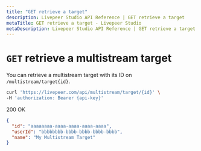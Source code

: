 ```yaml
---
title: "GET retrieve a target"
description: Livepeer Studio API Reference | GET retrieve a target
metaTitle: GET retrieve a target - Livepeer Studio
metaDescription: Livepeer Studio API Reference | GET retrieve a target
---
```


# `GET` retrieve a multistream target

You can retrieve a multistream target with its ID on `/multistream/target{id}`.

```bash
curl 'https://livepeer.com/api/multistream/target/{id}' \
-H 'authorization: Bearer {api-key}'
```

200 OK

```json
{
  "id": "aaaaaaaa-aaaa-aaaa-aaaa-aaaa",
  "userId": "bbbbbbbb-bbbb-bbbb-bbbb-bbbb",
  "name": "My Multistream Target"
}
```
